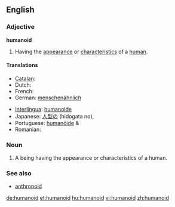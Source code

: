 {{wikipedia}}
==English==

===Adjective===
'''humanoid'''

# Having the [[appearance]] or [[characteristics]] of a [[human]].

====Translations====
{{trans-top|humanoid}}
* [[Catalan]]: {{t|ca|humanoide|m|f}}
* Dutch: {{t-|nl|humanoïde|m}}
* French: {{t+|fr|humanoïde|m}}
* German: [[menschenähnlich]]
{{trans-mid}}
* [[Interlingua]]: [[humanoide]]
* Japanese: [[人型の]] (hidogata no),  {{t-|ja|擬人化}}
* Portuguese: [[humanóide]] {{m}} & {{f}}
* Romanian: {{t|ro|umanoid|m}}
{{trans-bottom}}

===Noun===
{{en-noun}}

# A being having the appearance or characteristics of a human.

===See also===
*[[anthropoid]]

[[de:humanoid]]
[[et:humanoid]]
[[hu:humanoid]]
[[vi:humanoid]]
[[zh:humanoid]]
